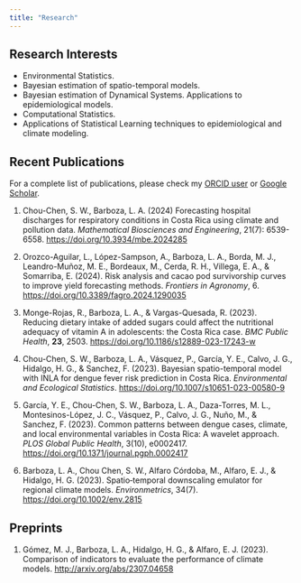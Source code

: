 ```yaml
---
title: "Research"
---
```


## Research Interests

-   Environmental Statistics.
-   Bayesian estimation of spatio-temporal models.
-   Bayesian estimation of Dynamical Systems. Applications to epidemiological models.
- Computational Statistics.
-   Applications of Statistical Learning techniques to epidemiological and climate modeling.

## Recent Publications

For a complete list of publications, please check my [ORCID user](https://orcid.org/0000-0002-7009-5207) or [Google Scholar](https://scholar.google.com/citations?user=gzstLXwAAAAJ&hl=es).

1. Chou-Chen, S. W., Barboza, L. A. (2024) Forecasting hospital discharges for respiratory conditions in Costa Rica using climate and pollution data. *Mathematical Biosciences and Engineering*, 21(7): 6539-6558. <https://doi.org/10.3934/mbe.2024285>

1.  Orozco-Aguilar, L., López-Sampson, A., Barboza, L. A., Borda, M. J., Leandro-Muñoz, M. E., Bordeaux, M., Cerda, R. H., Villega, E. A., & Somarriba, E. (2024). Risk analysis and cacao pod survivorship curves to improve yield forecasting methods. *Frontiers in Agronomy*, 6. <https://doi.org/10.3389/fagro.2024.1290035>

2.  Monge-Rojas, R., Barboza, L. A., & Vargas-Quesada, R. (2023). Reducing dietary intake of added sugars could affect the nutritional adequacy of vitamin A in adolescents: the Costa Rica case. *BMC Public Health*, **23**, 2503. <https://doi.org/10.1186/s12889-023-17243-w>

3.  Chou-Chen, S. W., Barboza, L. A., Vásquez, P., García, Y. E., Calvo, J. G., Hidalgo, H. G., & Sanchez, F. (2023). Bayesian spatio-temporal model with INLA for dengue fever risk prediction in Costa Rica. *Environmental and Ecological Statistics*. <https://doi.org/10.1007/s10651-023-00580-9>

4.  García, Y. E., Chou-Chen, S. W., Barboza, L. A., Daza-Torres, M. L., Montesinos-López, J. C., Vásquez, P., Calvo, J. G., Nuño, M., & Sanchez, F. (2023). Common patterns between dengue cases, climate, and local environmental variables in Costa Rica: A wavelet approach. *PLOS Global Public Health*, 3(10), e0002417. <https://doi.org/10.1371/journal.pgph.0002417>

5.  Barboza, L. A., Chou Chen, S. W., Alfaro Córdoba, M., Alfaro, E. J., & Hidalgo, H. G. (2023). Spatio‐temporal downscaling emulator for regional climate models. *Environmetrics*, 34(7). <https://doi.org/10.1002/env.2815>

## Preprints

1.  Gómez, M. J., Barboza, L. A., Hidalgo, H. G., & Alfaro, E. J. (2023). Comparison of indicators to evaluate the performance of climate models. <http://arxiv.org/abs/2307.04658>
